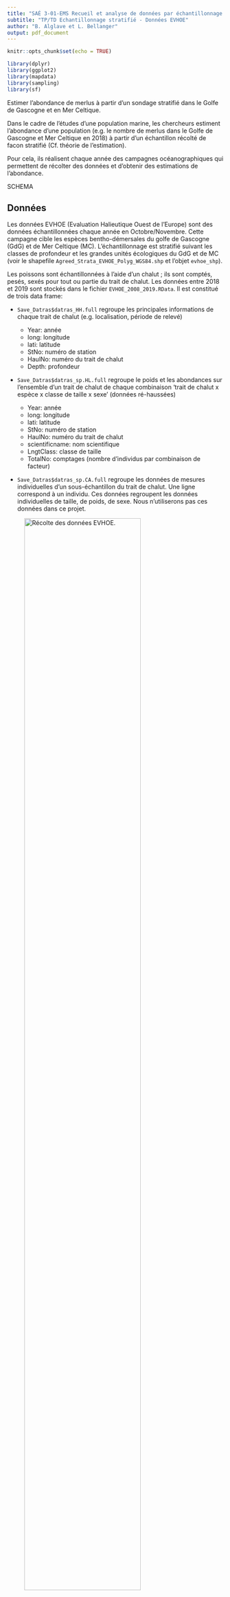 ```yaml
---
title: "SAÉ 3-01-EMS Recueil et analyse de données par échantillonnage ou plan d'expérience"
subtitle: "TP/TD Echantillonnage stratifié - Données EVHOE"
author: "B. Alglave et L. Bellanger"
output: pdf_document
---
```


```r
knitr::opts_chunk$set(echo = TRUE)

library(dplyr)
library(ggplot2)
library(mapdata)
library(sampling)
library(sf)

```

\underline{\textbf{Objectif du TD/TP:}} Estimer l'abondance de merlus à partir d'un sondage stratifié dans le Golfe de Gascogne et en Mer Celtique.

Dans le cadre de l'études d'une population marine, les chercheurs estiment l'abondance d'une population (e.g. le nombre de merlus dans le Golfe de Gascogne et Mer Celtique en 2018) à partir d'un échantillon récolté de facon stratifié (Cf. théorie de l'estimation).

Pour cela, ils réalisent chaque année des campagnes océanographiques qui permettent de récolter des données et d'obtenir des estimations de l'abondance.

SCHEMA

## Données

Les données EVHOE (Evaluation Halieutique Ouest de l'Europe) sont des données échantillonnées chaque année en Octobre/Novembre. Cette campagne cible les espèces bentho-démersales du golfe de Gascogne (GdG) et de Mer Celtique (MC). L'échantillonnage est stratifié suivant les classes de profondeur et les grandes unités écologiques du GdG et de MC (voir le shapefile `Agreed_Strata_EVHOE_Polyg_WGS84.shp` et l'objet `evhoe_shp`).

Les poissons sont échantillonnées à l'aide d'un chalut ; ils sont comptés, pesés, sexés pour tout ou partie du trait de chalut. Les données entre 2018 et 2019 sont stockés dans le fichier `EVHOE_2008_2019.RData`. Il est constitué de trois data frame:

- `Save_Datras$datras_HH.full` regroupe les principales informations de chaque trait de chalut (e.g. localisation, période de relevé)

  - Year: année
  - long: longitude
  - lati: latitude
  - StNo: numéro de station
  - HaulNo: numéro du trait de chalut
  - Depth: profondeur

- `Save_Datras$datras_sp.HL.full` regroupe le poids et les abondances sur l'ensemble d'un trait de chalut de chaque combinaison 'trait de chalut x espèce x classe de taille x sexe' (données ré-haussées)

  - Year: année
  - long: longitude
  - lati: latitude
  - StNo: numéro de station
  - HaulNo: numéro du trait de chalut
  - scientificname: nom scientifique
  - LngtClass: classe de taille
  - TotalNo: comptages (nombre d'individus par combinaison de facteur)

- `Save_Datras$datras_sp.CA.full` regroupe les données de mesures individuelles d'un sous-échantillon du trait de chalut. Une ligne correspond à un individu. Ces données regroupent les données individuelles de taille, de poids, de sexe. Nous n'utiliserons pas ces données dans ce projet.

![Récolte des données EVHOE.](images/evhoe.png){#id .class width=80%}


## Chargement des données

```r

# Charger les données EVHOE et les strates de la campagne
load("data/EVHOE_2008_2019.RData")
evhoe_shp <- st_read("data/STRATES/Agreed_Strata_EVHOE_Polyg_WGS84.shp") %>% 
  dplyr::select(STRATE)
evhoe_shp$area_strata <- as.numeric(st_area(evhoe_shp))

# Tracé de côte
mapBase <- map("worldHires", fill = T, plot = F)
mapBase <- st_as_sf(mapBase) %>% filter(ID %in% c("France","Spain","UK","Ireland"))

# Espèce pour l'analyse
species <- "Merluccius_merluccius"

```

## Aire géographique et strates de la campagne

```r

xlims <- c(-12,0)
ylims <- c(42,52)

Strata_plot <- ggplot(evhoe_shp)+
  geom_sf(aes(fill=STRATE))+
  geom_sf(data=mapBase)+
  coord_sf(xlim = xlims, ylim = ylims, expand = FALSE)+
  theme_bw()+
  theme(axis.text.x = element_text(angle = 90),
        plot.title = element_text(hjust = 0.5,face = "bold",size=14),
        panel.spacing.x = unit(4, "mm"))+
  ylab("")+xlab("")

```


```r

plot(Strata_plot)

```


## Données de traits de chaluts

```r

Haul_df <- Save_Datras$datras_HH.full %>%
  dplyr::select(Year,long,lati,StNo,HaulNo,Depth)

year_vec <- unique(Haul_df$Year)
year_vec <- year_vec[order(year_vec)]
n_year <- length(year_vec)

# Converti en sf et jointure avec le shapefile EVHOE
Haul_sf <- st_as_sf(Haul_df,coords=c("long","lati"),crs = st_crs(evhoe_shp))
Haul_sf_2 <- st_intersection(Haul_sf,evhoe_shp)

# Plot des points échantillonnés
Haul_plot <- ggplot(Haul_sf_2)+
  geom_sf(aes(col=STRATE))+
  geom_sf(data=mapBase)+
  coord_sf(xlim = xlims, ylim = ylims, expand = FALSE)+
  theme_bw()+
  theme(axis.text.x = element_text(angle = 90),
        plot.title = element_text(hjust = 0.5,face = "bold",size=14),
        panel.spacing.x = unit(4, "mm"))+
  ylab("")+xlab("")

```

```r

plot(Haul_plot)

```

\newpage

## Données de captures

```r

# Niveau d'aggrégation --> trait de chalut, espèce, classe de taille, sexe
Catch_df <- Save_Datras$datras_sp.HL.full %>%
  dplyr::select(Year,long,lati,StNo,HaulNo,scientificname,LngtClass,TotalNo) %>% 
  group_by(Year,long,lati,StNo,HaulNo,scientificname) %>%
  dplyr::summarise(TotalNo = sum(TotalNo))

# Pivoter le tableau de données pour avoir les espèces en colonne
Catch_df_2 <- full_join(Catch_df,Haul_df) %>%
  mutate(haul_id = paste0(StNo,"-",HaulNo,"-",Year)) %>% 
  tidyr::pivot_wider(names_from = scientificname,values_from = TotalNo)

# Joindre avec le shapefile EVHOE
Catch_sf_2 <- st_as_sf(Catch_df_2,
                       coords = c("long","lati"),
                       crs=st_crs(evhoe_shp)) %>% 
  st_intersection(evhoe_shp)

# Filtrer sur les espèces
Catch_sf_3 <- Catch_sf_2 %>% 
  select_at(vars(Year,StNo,HaulNo,STRATE,area_strata,contains(species)))
colnames(Catch_sf_3)[which(colnames(Catch_sf_3) == species)] <- "TotalNo"
Catch_sf_3$TotalNo[which(is.na(Catch_sf_3$TotalNo))] <- 0

# Plot
Evhoe_plot <- ggplot(Catch_sf_3)+
  geom_sf(aes(col=TotalNo))+
  scale_color_distiller(palette="Spectral",trans = 'log10')+
  facet_wrap(.~Year)+
  geom_sf(data=mapBase)+
  coord_sf(xlim = xlims, ylim = ylims, expand = FALSE)+
  theme_bw()+
  theme(axis.text.x = element_text(angle = 90),
        plot.title = element_text(hjust = 0.5,face = "bold",size=14),
        panel.spacing.x = unit(4, "mm"))+
  ggtitle("Données de captures (en effectif)")+
  ylab("")+xlab("")

```

```r

plot(Evhoe_plot)

```

\newpage

## Questions

- Faire une analyse exploratoire des données et comprendre le lien entre les jeux de données.

- Estimer l'abondance du merlu (le nombre total de merlu) pour chaque année à partir des données EVHOE. Représenter sur la même figure les estimations annuelles d'abondance et les intervalles de confiance associés.

\textit{\underline{Indications:}} Pour chaque année, calculer une estimation de l'abondance et calculer l'écart-type associé avec les fonctions `HTstrata` et `varest` (Cf. TD/TP sampling). Les représenter simultanément sur le même graphique.

- Evaluer la sensibilité des estimations à l'échelle de la stratification.

\textit{\underline{Indications:}} par exemple, regrouper les strates suivant la zone géographique (e.g. regrouper les CC ensemble, pareil pour les autres zones); ou bien regrouper les strates par niveau de profondeur (e.g. regrouper ensemble les strates indicés par 6).

- Calculer un indice d'abondance par classe de taille.

\textit{\underline{Indications:}} en amont du code, retrouver les informations sur les classes de taille. Modifier le codes pour calculer un indice d'abondance par classe de taille et par année. Attention, il va faloir regrouper des classes de taille.

- Calculer un indice d'abondance annuelle (aggrégée) pour les espèces suivantes: merlan (*Merlangius_merlangus*), aiglefin (*Melanogrammus_aeglefinus*), cardine (*Lepidorhombus_whiffiagonis*), grondin (*Chelidonichthys_cuculus*), maquereau (*Scomber_scombrus*) et sole (*Solea_solea*). Les indices de ces espèces sont-ils corrélés entre eux?

\textit{\underline{Indications:}} laisser de côté l'année 2017. C'est une année où la campagne avait été partielle du fait de problèmes techniques.

- Compte tenu des caractéristiques des données, commenter les limites de l'approche du calcul d'indice d'abondance par estimateur stratifié.